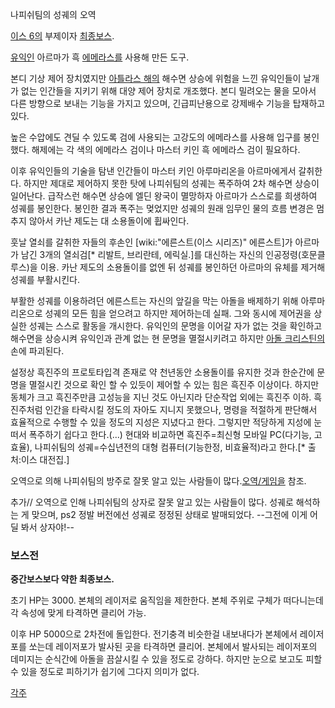 나피쉬팀의 성궤의 오역

[[이스 6]]의 부제이자 [[최종보스]].

[[유익인]] 아르마가 흑 [[에메라스]]를 사용해 만든 도구.

본디 기상 제어 장치였지만 [[아틀라스 해]]의 해수면 상승에 위험을 느낀 유익인들이 날개가 없는 인간들을 지키기 위해 대양 제어 장치로 개조했다. 본디 밀려오는 물을 모아서 다른 방향으로 보내는 기능을 가지고 있으며, 긴급피난용으로 강제배수 기능을 탑재하고 있다.

높은 수압에도 견딜 수 있도록 검에 사용되는 고강도의 에메라스를 사용해 입구를 봉인했다. 해제에는 각 색의 에메라스 검이나 마스터 키인 흑 에메라스 검이 필요하다.

이후 유익인들의 기술을 탐낸 인간들이 마스터 키인 아루마리온을 아르마에게서 갈취한다. 하지만 제대로 제어하지 못한 탓에 나피쉬팀의 성궤는 폭주하여 2차 해수면 상승이 일어난다. 급작스런 해수면 상승에 엘딘 왕국이 멸망하자 아르마가 스스로를 희생하여 성궤를 봉인한다. 봉인한 결과 폭주는 멎었지만 성궤의 원래 임무인 물의 흐름 변경은 멈추지 않아서 카난 제도는 대 소용돌이에 휩싸인다.

훗날 열쇠를 갈취한 자들의 후손인 [wiki:"에른스트(이스 시리즈)" 에른스트]가 아르마가 남긴 3개의 열쇠검[* 리발트, 브리란테, 에릭실.]를 대신하는 자신의 인공정령(호문클루스)을 이용. 카난 제도의 소용돌이를 없엔 뒤 성궤를 봉인하던 아르마의 유체를 제거해 성궤를 부활시킨다.

부활한 성궤를 이용하려던 에른스트는 자신의 앞길을 막는 아돌을 배제하기 위해 아루마리온으로 성궤의 모든 힘을 얻으려고 하지만 제어하는데 실패. 그와 동시에 제어권을 상실한 성궤는 스스로 활동을 개시한다. 유익인의 문명을 이어갈 자가 없는 것을 확인하고 해수면을 상승시켜 유익인과 관계 없는 현 문명을 멸절시키려고 하지만 [[아돌 크리스틴]]의 손에 파괴된다.

설정상 흑진주의 프로토타입격 존재로 약 천년동안 소용돌이를 유지한 것과 한순간에 문명을 멸절시킨 것으로 확인 할 수 있듯이 제어할 수 있는 힘은 흑진주 이상이다. 하지만 동체가 크고 흑진주만큼 고성능을 지닌 것도 아닌지라 단순작업 외에는 흑진주 이하. 흑진주처럼 인간을 타락시킬 정도의 자아도 지니지 못했으나, 명령을 적절하게 판단해서 효율적으로 수행할 수 있을 정도의 지성은 지녔다고 한다. 그렇지만 적당하게 지성에 눈떠서 폭주하기 쉽다고 한다.(...) 현대와 비교하면 흑진주=최신형 모바일 PC(다기능, 고효율), 나피쉬팀의 성궤=수십년전의 대형 컴퓨터(기능한정, 비효율적)라고 한다.[* 출처:이스 대전집.]

오역으로 의해 나피쉬팀의 방주로 잘못 알고 있는 사람들이 많다.[[오역/게임]]을 참조.

추가// 오역으로 인해 나피쉬팀의 상자로 잘못 알고 있는 사람들이 많다. 성궤로 해석하는 게 맞으며, ps2 정발 버전에선 성궤로 정정된 상태로 발매되었다. --그전에 이게 어딜 봐서 상자야!--
=== 보스전 ===
'''중간보스보다 약한 최종보스.'''

초기 HP는 3000. 본체의 레이저로 움직임을 제한한다. 본체 주위로 구체가 떠다니는데 각 속성에 맞게 타격하면 클리어 가능.

이후 HP 5000으로 2차전에 돌입한다. 전기충격 비슷한걸 내보내다가 본체에서 레이저포를 쏘는데 레이저포가 발사된 곳을 타격하면 클리어. 본체에서 발사되는 레이저포의 데미지는 순식간에 아돌을 끔살시킬 수 있을 정도로 강하다. 하지만 눈으로 보고도 피할 수 있을 정도로 피하기가 쉽기에 그다지 의미가 없다.

[[각주]]

